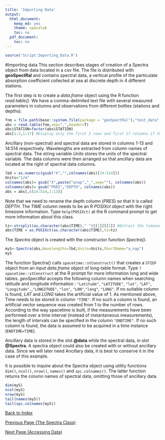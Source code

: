 ```yaml
---
title: 'Importing Data'
output:
  html_document:
    keep_md: yes
    theme: spacelab
    toc: no
  pdf_document:
    toc: no
---
```

```r
source('Script:Importing_Data.R')
```

#Importing data
This section describes stages of creation of a Spectra object from data located in a csv file. The file is distributed with **geoSpectRal** and contains spectral data, a vertical profile of the particulate absorption coefficient collected at sea at discrete depth in 4 different stations. 

The first step is to create a *data.frame* object using the R function *read.table()*. We have a comma-delimited text file with several measured parameters in columns and observations from different bottles (stations and depths). 

```r
fnm = file.path(base::system.file(package = "geoSpectRal"),"test_data","particulate_absorption.csv.gz")
abs = read.table(fnm,sep=",",header=T)
abs$STATION=factor(abs$STATION)
abs[1:2,1:17] #Display only the first 2 rows and first 17 columns if the data frame
```
   
Ancillary (non-spectral) and spectral data are stored in columns 1-13 and 14:514 respectively. Wavelengths are extracted from column names of spectral data. The string variable *Units* stores the units of the spectral variable. The data columns were then arranged so that ancillary data are located at the right of spectral data columns. 

```r
lbd = as.numeric(gsub("X","",colnames(abs)[14:514]))
Units="1/m"
colnames(abs)= gsub("X",paste("anap","_",sep=""), colnames(abs))
colnames(abs)= gsub("PRES","DEPTH", colnames(abs))
abs = abs[,c(14:514,1:13)]
```

Note that we need to rename the depth column (*PRES*) so that it is called *DEPTH*. The *TIME* column needs to be an R *POSIXct* object with the right timezone information. Type `help(POSIXct)` at the R command prompt to get more information about this class.

```r
tz<-strsplit(as.character(abs$TIME)," ")[[1]][[3]] #Extract the timezone
abs$TIME = as.POSIXct(as.character(abs$TIME),tz=tz)
```

The *Spectra* object is created with the constructor function *Spectra()*.
```r
myS<-Spectra(abs,Wavelengths=lbd,Units=Units,ShortName="a_nap")
myS
```
The function Spectra() calls `spacetime::stConstruct()` that creates a `STIDF` object from an input *data.frame* object of long-table format. Type `?spacetime::stConstruct` at the R prompt for more information long and wide tables. *geoSpectRal* accepts the following column names when searching latitude and longitude information : `"Latitude"`, `"LATITUDE"`, `"lat"`, `"LAT"`, `"Longitude",`,`"LONGITUDE"`, `"lon"`, `"LON"`,`"long"`, `"LONG"`. If no suitable column is found, *LAT* and *LONG* takes the artificial value of 1. As mentioned above, Time needs to be stored in column `"TIME"`. If no such a column is found, an artificial vector sequence was created from 1 to the number of rows.  According to the way spacetime is built,  if the measurements have been performed over a time interval (instead of instantaneous measurements), the length of intervals can be specified in the column `"ENDTIME"`. If no such column is found, the data is assumed to be acquired in a time instance (`ENDTIME=TIME`).

Ancillary data is stored in the slot **\@data** while the spectral data, in slot **\@Spectra**. A spectra object could also be created with or without ancillary data. Since we will later need Ancillary data, it is best to conserve it in the case of this example. 

It is possible to inquire about the Spectra object using utility functions `dim()`, `ncol()`, `nrow()`, `names()` and `spc.colnames()`. The latter function returns the column names of spectral data, omitting those of ancillary data.
```r
dim(myS) 
ncol(myS) 
nrow(myS) 
tail(names(myS))
tail(spc.colnames(myS))
```

[Back to Index](http://pranageo.com/geospectral/geospectral-tutorial)

[Previous Page (The Spectra Class)](../The_Spectra_Class/The_Spectra_Class.html)

[Next Page (Accessing Data)](../Accessing_Data/Accessing_Data.html)